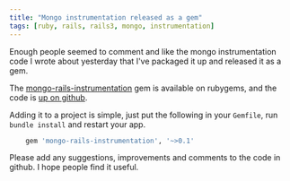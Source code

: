 ```yaml
---
title: "Mongo instrumentation released as a gem"
tags: [ruby, rails, rails3, mongo, instrumentation]
---
```

Enough people seemed to comment and like the mongo instrumentation code I wrote about yesterday that I've packaged it up and released it as a gem.

The [mongo-rails-instrumentation](http://rubygems.org/gems/mongo-rails-instrumentation) gem is available on rubygems, and the code is [up on github](https://github.com/tomafro/mongo-rails-instrumentation).

Adding it to a project is simple, just put the following in your `Gemfile`, run `bundle install` and restart your app.

```ruby
    gem 'mongo-rails-instrumentation', '~>0.1'
```

Please add any suggestions, improvements and comments to the code in github.  I hope people find it useful.
